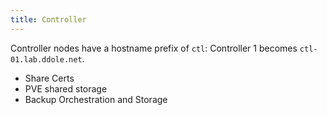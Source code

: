 ```yaml
---
title: Controller
---
```

::: {.callout-note}
Controller nodes have a hostname prefix of `ctl`: Controller 1 becomes `ctl-01.lab.ddole.net`.
:::

- Share Certs
- PVE shared storage
- Backup Orchestration and Storage